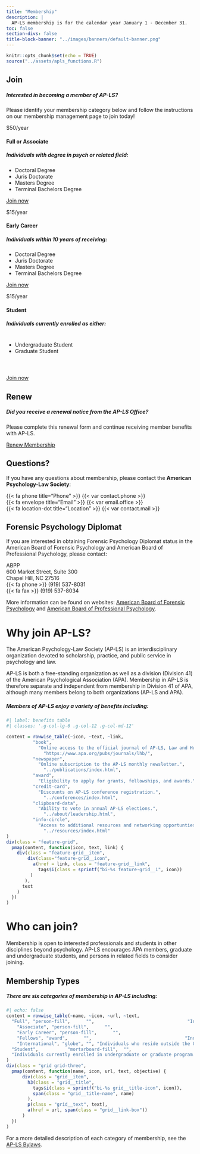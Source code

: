 ```yaml
---
title: "Membership"
description: |
  AP-LS membership is for the calendar year January 1 - December 31.
toc: false
section-divs: false
title-block-banner: "../images/banners/default-banner.png"
---
```


```r
knitr::opts_chunk$set(echo = TRUE)
source("../assets/apls_functions.R")
```



::: {.column-body-outset}

::: {.panel-tabset .box-shadow}

## Join

::: vspace
:::

##### Interested in becoming a member of AP-LS?

Please identify your membership category below and follow the instructions on our membership management page to join today!


::: {.grid}


::: {.g-col-12 .g-col-md-4}
<div class="price-card h-100">
<div class="card-body d-flex flex-column">
<div class="price-card-header">
<p class="display-2"><span class="currency">$</span>50<span class="period">/year</span></p>
</div>
<div class="price-card-block">
<h4 class="price-card-title">
        Full or Associate
      </h4>
<h5 class="price-card-subtitle">
  Individuals with degree in psych or related field: </h5>
<ul class="list-group">
  <li class="list-group-item">Doctoral Degree</li>
  <li class="list-group-item">Juris Doctorate</li>
  <li class="list-group-item">Masters Degree</li>
  <li class="list-group-item">Terminal Bachelors Degree</li>
</ul>
<a href="https://apls.memberclicks.net/membership-form#!/" class="price-btn price-btn-gradient mt-2">Join now</a>
</div>
</div>
</div>
:::


::: {.g-col-12 .g-col-md-4}
<div class="price-card h-100">
<div class="card-body d-flex flex-column">
<div class="price-card-header">
<p class="display-2"><span class="currency">$</span>15<span class="period">/year</span></p>
</div>
<div class="price-card-block">
<h4 class="price-card-title"> Early Career </h4>
<h5 class="price-card-subtitle">
  Individuals within 10 years of receiving: </h5>
<ul class="list-group">
  <li class="list-group-item">Doctoral Degree</li>
  <li class="list-group-item">Juris Doctorate</li>
  <li class="list-group-item">Masters Degree</li>
  <li class="list-group-item">Terminal Bachelors Degree</li>
</ul>
<a href="https://apls.memberclicks.net/membership-form#!/" class="price-btn price-btn-gradient mt-2">Join now</a>
</div>
</div>
</div>
:::

::: {.g-col-12 .g-col-md-4}
<div class="price-card h-100">
<div class="card-body d-flex flex-column">
<div class="price-card-header">
<p class="display-2"><span class="currency">$</span>15<span class="period">/year</span></p>
</div>
<div class="price-card-block">
<h4 class="price-card-title"> Student </h4>
<h5 class="price-card-subtitle">
  Individuals currently enrolled as either: </h5>
<div style="margin-top: 40px; margin-bottom: 55px;">
<ul class="list-group">
  <li class="list-group-item">Undergraduate Student</li>
  <li class="list-group-item">Graduate Student</li>
</ul>
</div>
<a href="https://apls.memberclicks.net/membership-form#!/" class="price-btn price-btn-gradient mt-2">Join now</a>
</div>
</div>
</div>
:::

:::

## Renew

##### Did you receive a renewal notice from the AP-LS Office?

Please complete this renewal form and continue receiving member benefits with AP-LS.

<a class="btn btn-primary" href="https://apls.memberclicks.net/membership-renewal-form#!/" role="button">Renew Membership</a>

## Questions?

If you have any questions about membership, please contact the **American Psychology-Law Society**:

<p>{{< fa phone title="Phone" >}} {{< var contact.phone >}} </br> {{< fa envelope title="Email" >}} {{< var email.office >}} </br> {{< fa location-dot title="Location" >}} {{< var contact.mail >}}</p>


::: {.callout-tip collapse="true}
## Forensic Psychology Diplomat 

If you are interested in obtaining Forensic Psychology Diplomat status in the American Board of Forensic Psychology and American Board of Professional Psychology, please contact: 

ABPP </br>
600 Market Street, 
Suite 300 </br>
Chapel Hill, NC 27516 </br>
{{< fa phone >}} (919) 537-8031 </br>
{{< fa fax >}} (919) 537-8034

More information can be found on websites: [American Board of Forensic Psychology](http://www.abfp.com/) and [American Board of Professional Psychology](http://www.abpp.org/).
:::
:::

:::

# Why join AP-LS?

The American Psychology-Law Society (AP-LS) is an interdisciplinary organization devoted to scholarship, practice, and public service in psychology and law.

AP-LS is both a free-standing organization as well as a division (Division 41) of the American Psychological Association (APA). Membership in AP-LS is therefore separate and independent from membership in Division 41 of APA, although many members belong to both organizations (AP-LS and APA).

##### Members of AP-LS enjoy a variety of benefits including:

```r
#| label: benefits table
#| classes: '.g-col-lg-6 .g-col-12 .g-col-md-12'

content = rowwise_table(~icon, ~text, ~link,
          "book",
            "Online access to the official journal of AP-LS, Law and Human Behavior.", 
              "https://www.apa.org/pubs/journals/lhb/",
          "newspaper",          
            "Online subscription to the AP-LS monthly newsletter.",   
              "../publications/index.html",
          "award",          
            "Eligibility to apply for grants, fellowships, and awards.",                                 "../awards/index.html",
          "credit-card",        
            "Discounts on AP-LS conference registration.",
              "../conferences/index.html",
          "clipboard-data",      
            "Ability to vote in annual AP-LS elections.",              
              "../about/leadership.html",
          "info-circle",        
            "Access to additional resources and networking opportunties.",                   
              "../resources/index.html"
)
div(class = "feature-grid",
  pmap(content, function(icon, text, link) {
    div(class = "feature-grid__item",
        div(class="feature-grid__icon",
          a(href = link, class = "feature-grid__link",
            tags$i(class = sprintf("bi-%s feature-grid__i", icon))
         )
       ),
      text
    )
  })
)
```


# Who can join?

Membership is open to interested professionals and students in other disciplines beyond psychology. AP-LS encourages APA members, graduate and undergraduate students, and persons in related fields to consider joining.

## Membership Types

##### There are six categories of membership in AP-LS including:

```r
#| echo: false
content = rowwise_table(~name, ~icon, ~url, ~text,
  "Full", "person-fill",      "",                                   "Individuals with a doctoral degree (Ph.D., Psy.D., M.D., or Ed.D.) in psych or related field or a Juris Doctorate.",
    "Associate", "person-fill",      "",                                   "Inviduals with a master's degree in psych or related field or a terminal bachelors degree.",
    "Early Career", "person-fill",      "",                                   "Individuals within 10 years of receiving latest degree.",
    "Fellows", "award",      "",                                   "Individuals granted Fellow Status (Full Members) or Distinguished Member status (Full Afilliates) by the society.",
    "International", "globe", "", "Individuals who reside outside the United States with a relevant doctoral degree. All join as International Affiliates.",
  "Student",           "mortarboard-fill",  "", 
  "Individuals currently enrolled in undergraduate or graduate program. All join as Student Affiliates."
)
div(class = "grid grid-three",
  pmap(content, function(name, icon, url, text, objective) {
      div(class = "grid__item",
        h3(class = "grid__title",
          tags$i(class = sprintf("bi-%s grid__title-icon", icon)),
          span(class = "grid__title-name", name)
        ),
        p(class = "grid__text", text),
        a(href = url, span(class = "grid__link-box"))
      )
  })
)
```

For a more detailed description of each category of membership, see the [AP-LS Bylaws](../about/bylaws.html).
